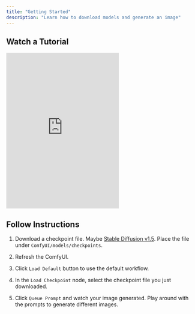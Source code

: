 ```yaml
---
title: "Getting Started"
description: "Learn how to download models and generate an image"
---
```


## Watch a Tutorial

<iframe height="415" src="https://www.youtube.com/embed/AbB33AxrcZo?si=PsylsYSsTJHAWZ4B" title="YouTube video player" frameborder="0" 
allow="accelerometer; autoplay; clipboard-write; encrypted-media; gyroscope; picture-in-picture" allowfullscreen
style={{ width: "100%", borderRadius: "0.5rem" }}></iframe>

## Follow Instructions

1. Download a checkpoint file. Maybe [Stable Diffusion v1.5](https://huggingface.co/runwayml/stable-diffusion-v1-5/resolve/main/v1-5-pruned-emaonly.ckpt). Place the file under `ComfyUI/models/checkpoints`.

1. Refresh the ComfyUI.

1. Click `Load Default` button to use the default workflow.

1. In the `Load Checkpoint` node, select the checkpoint file you just downloaded.

1. Click `Queue Prompt` and watch your image generated. Play around with the prompts to generate different images.
